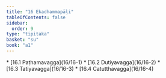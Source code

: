 ```yaml
---
title: "16 Ekadhammapāḷi"
tableOfContents: false
sidebar:
  order: 9
type: "tipitaka"
basket: "su"
book: "a1"
---
```



<DynamicBreadcrumb />



<TableOfContents book="a1" section="16">
* [16.1 Paṭhamavagga](16/16-1)
* [16.2 Dutiyavagga](16/16-2)
* [16.3 Tatiyavagga](16/16-3)
* [16.4 Catutthavagga](16/16-4)
</TableOfContents>